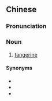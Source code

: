{{also|瓯柑}}
==Chinese==
{{zh-forms|s=瓯柑}}

===Pronunciation===
{{zh-pron
|m=ōugān
|cat=n
}}

===Noun===
{{zh-noun}}

# [[tangerine]]

====Synonyms====
* {{zh-l|柑子}}
* {{zh-l|橘子}}
* {{zh-l|蜜柑}}